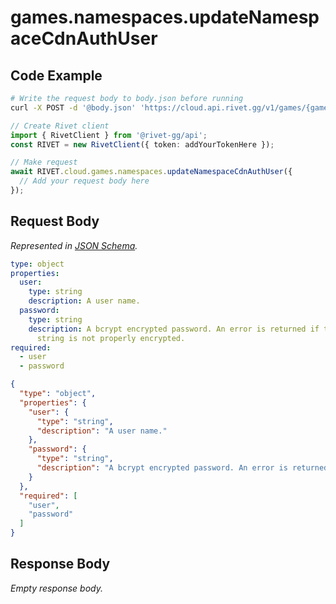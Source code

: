 
# games.namespaces.updateNamespaceCdnAuthUser

## Code Example

<CodeGroup title='Request' tag='POST' label='https://cloud.api.rivet.gg/v1/games/{game_id}/namespaces/{namespace_id}/auth-user'>

```bash {{ title: 'cURL' }}
# Write the request body to body.json before running
curl -X POST -d '@body.json' 'https://cloud.api.rivet.gg/v1/games/{game_id}/namespaces/{namespace_id}/auth-user'
```

```ts
// Create Rivet client
import { RivetClient } from '@rivet-gg/api';
const RIVET = new RivetClient({ token: addYourTokenHere });

// Make request
await RIVET.cloud.games.namespaces.updateNamespaceCdnAuthUser({
  // Add your request body here
});
```

</CodeGroup>


## Request Body

_Represented in [JSON Schema](https://json-schema.org/)._

<CodeGroup title='Request'>

```yaml
type: object
properties:
  user:
    type: string
    description: A user name.
  password:
    type: string
    description: A bcrypt encrypted password. An error is returned if the given
      string is not properly encrypted.
required:
  - user
  - password

```

```json
{
  "type": "object",
  "properties": {
    "user": {
      "type": "string",
      "description": "A user name."
    },
    "password": {
      "type": "string",
      "description": "A bcrypt encrypted password. An error is returned if the given string is not properly encrypted."
    }
  },
  "required": [
    "user",
    "password"
  ]
}
```

</CodeGroup>


## Response Body

_Empty response body._
